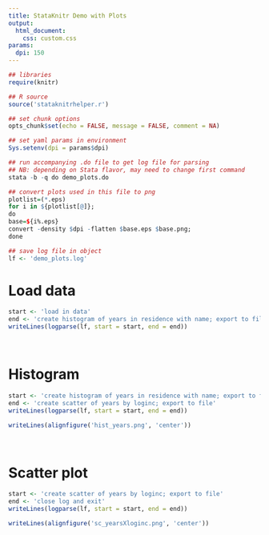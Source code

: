 ```yaml
---
title: StataKnitr Demo with Plots
output: 
  html_document:
    css: custom.css
params:
  dpi: 150
---
```


```r
## libraries
require(knitr)

## R source
source('stataknitrhelper.r')

## set chunk options
opts_chunk$set(echo = FALSE, message = FALSE, comment = NA)

## set yaml params in environment
Sys.setenv(dpi = params$dpi)
```

```r
## run accompanying .do file to get log file for parsing
## NB: depending on Stata flavor, may need to change first command
stata -b -q do demo_plots.do

## convert plots used in this file to png
plotlist=(*.eps)
for i in ${plotlist[@]};
do
base=${i%.eps}
convert -density $dpi -flatten $base.eps $base.png;
done
```

```r
## save log file in object
lf <- 'demo_plots.log'
```

# Load data

```r
start <- 'load in data'
end <- 'create histogram of years in residence with name; export to file'
writeLines(logparse(lf, start = start, end = end))
```

<br>

# Histogram

```r
start <- 'create histogram of years in residence with name; export to file'
end <- 'create scatter of years by loginc; export to file'
writeLines(logparse(lf, start = start, end = end))
```

```r
writeLines(alignfigure('hist_years.png', 'center'))
```

<br>

# Scatter plot

```r
start <- 'create scatter of years by loginc; export to file'
end <- 'close log and exit'
writeLines(logparse(lf, start = start, end = end))
```

```r
writeLines(alignfigure('sc_yearsXloginc.png', 'center'))
```

<br>

